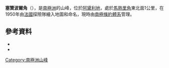 {{Coord|66|48|S|141|26|E|source:GNIS|display=title}}

'''塞贊波爾角'''（{{lang-en|Cézembre Point}}），是[[南極洲|南極洲]]的山峰，位於[[阿黛利地|阿黛利地]]，處於[[馬熱里角|馬熱里角]]東北面1公里，在1950年由[[法國|法國]]探險隊繪入地圖和命名，現時由[[南極條約體系|南極條約體系]]管理。

==參考資料==
*{{cite gnis | type = antarid | id = 2588| name = Cézembre Point | accessdate = 2011-11-01}}
*{{usgs-gazetteer|id=2588|name=Cézembre Point}}

{{DEFAULTSORT:Cézembre Point}}
[[Category:南極洲山峰|Category:南極洲山峰]]


{{AdélieLand-geo-stub}}